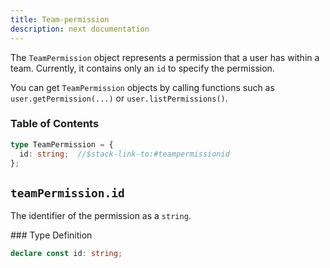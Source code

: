 ```yaml
---
title: Team-permission
description: next documentation
---
```


<Markdown src="../../snippets/make-full-page.mdx" />
<div className="stack-aside-container"><div className="stack-content">

The `TeamPermission` object represents a permission that a user has within a team. Currently, it contains only an `id` to specify the permission.

You can get `TeamPermission` objects by calling functions such as `user.getPermission(...)` or `user.listPermissions()`.

### Table of Contents

```typescript
type TeamPermission = {
  id: string;  //$stack-link-to:#teampermissionid
};
```

</div><div className="stack-full-size">
<Markdown src="../../snippets/divider.mdx" />

## `teamPermission.id`
</div><div className="stack-content">

The identifier of the permission as a `string`.

</div><div className="stack-aside"><div className="stack-sticky">
### Type Definition

```typescript
declare const id: string;
```
</div></div></div>
